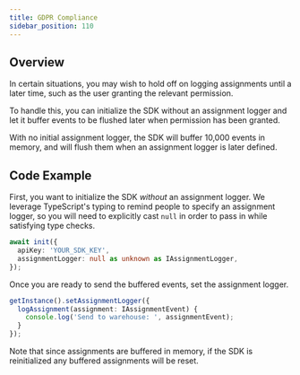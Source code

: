 ```yaml
---
title: GDPR Compliance
sidebar_position: 110
---
```


## Overview

In certain situations, you may wish to hold off on logging assignments until a later time, such as the user granting
the relevant permission.

To handle this, you can initialize the SDK without an assignment logger and let it buffer events to be flushed later
when permission has been granted.

With no initial assignment logger, the SDK will buffer 10,000 events in memory, and will flush them when an assignment
logger is later defined.

## Code Example

First, you want to initialize the SDK _without_ an assignment logger. We leverage TypeScript's typing to remind people to
specify an assignment logger, so you will need to explicitly cast `null` in order to pass in while satisfying type
checks.

```ts
await init({
  apiKey: 'YOUR_SDK_KEY',
  assignmentLogger: null as unknown as IAssignmentLogger,
});
```

Once you are ready to send the buffered events, set the assignment logger.

```ts
getInstance().setAssignmentLogger({
  logAssignment(assignment: IAssignmentEvent) {
    console.log('Send to warehouse: ', assignmentEvent);
  }
});
```

Note that since assignments are buffered in memory, if the SDK is reinitialized any buffered assignments will be reset.

